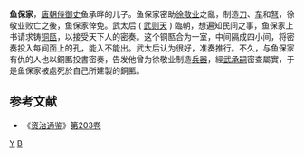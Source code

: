 '''鱼保家'''{{BD||？|686年||}}，[[唐朝|唐朝]][[侍御史|侍御史]]鱼承晔的儿子。鱼保家密助[[徐敬业|徐敬业]]之亂，制造[[刀|刀]]、[[车|车]]和[[弩|弩]]，徐敬业败亡之後，鱼保家倖免。武太后 ( [[武则天|武则天]] ) 臨朝，想遍知民间之事，鱼保家上书请求铸[[铜匦|铜匦]]，以接受天下人的密奏。这个铜匦合为一室，中间隔成四小间，将密奏投入每间面上的孔，能入不能出。武太后认为很好，准奏推行。不久，与鱼保家有仇的人也以銅匭投書密奏，告发他曾为徐敬业制造[[兵器|兵器]]，經[[武承嗣|武承嗣]]密查屬實，于是鱼保家被處死於自己所建製的銅匭。

==参考文献==
*《[[资治通鉴|资治通鉴]]》[[s:資治通鑑/卷203|第203卷]]
[[Category:唐朝人|Y]]
[[Category:鱼姓|B]]